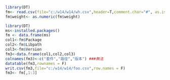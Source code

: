 ```r
library(DT)
fm<- read.csv(file="c:/w14/w14/wh.csv",header=T,comment.char="#", as.is=T)  
fm$weight<- as.numeric(fm$weight)

```



```r
library(DT)
ms<-installed.packages()
fm <- data.frame(ms)
col1<-fm$Package
col2<-fm$Libpath
col3<-fm$Version
fm3<-data.frame(col1,col2,col3)
colnames(fm3)<-c("套件","路徑","版本") ###無法
datatable(fm3,rownames = F)
writ.csv(fm3,file="c:/w14/w14/foo.csv",row.names = F)
fm3<- fm[,1:3]

```